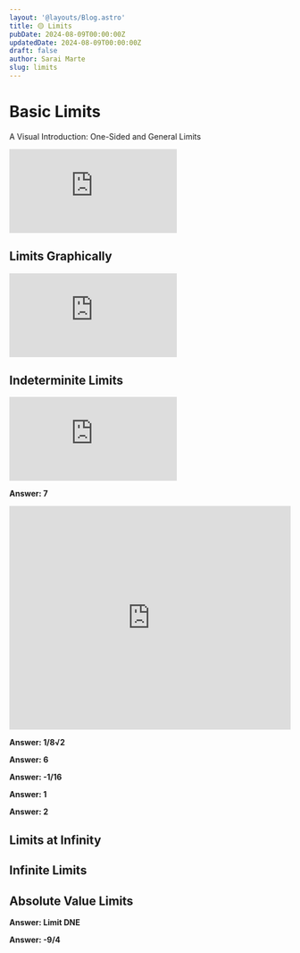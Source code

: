 ```yaml
---
layout: '@layouts/Blog.astro'
title: 🟡 Limits
pubDate: 2024-08-09T00:00:00Z 
updatedDate: 2024-08-09T00:00:00Z 
draft: false
author: Sarai Marte
slug: limits
---
```



# Basic Limits

A Visual Introduction: One-Sided and General Limits

<iframe src="https://www.youtube.com/embed/Uoj4zKH6vJk?si=sB_K24vA1Rh9bp3I" title="YouTube video player" frameborder="0" allow="accelerometer; autoplay; clipboard-write; encrypted-media; gyroscope; picture-in-picture; web-share" referrerpolicy="strict-origin-when-cross-origin" allowfullscreen></iframe>


## Limits Graphically 

<iframe src="https://www.youtube.com/embed/wP29W9zwScU?si=i43G1sZiXXsItf2V" title="YouTube video player" frameborder="0" allow="accelerometer; autoplay; clipboard-write; encrypted-media; gyroscope; picture-in-picture; web-share" referrerpolicy="strict-origin-when-cross-origin" allowfullscreen></iframe>

## Indeterminite Limits

<iframe src="https://www.youtube.com/embed/iYTntIu6gig?si=lN9zB2k_LvvYR4NC" title="YouTube video player" frameborder="0" allow="accelerometer; autoplay; clipboard-write; encrypted-media; gyroscope; picture-in-picture; web-share" referrerpolicy="strict-origin-when-cross-origin" allowfullscreen></iframe>

<Problem n = "1" img = {img1}></Problem>

<Solution>

**Answer: 7**

<iframe width="100%" height="400" src="https://www.youtube.com/embed/bojPdtupqZ4?si=tn4aeUtlJYlRajnL" title="YouTube video player" frameborder="0" allow="accelerometer; autoplay; clipboard-write; encrypted-media; gyroscope; picture-in-picture; web-share" referrerpolicy="strict-origin-when-cross-origin" allowfullscreen></iframe>

</Solution>

<Problem n = "2" img = {img2} />
<Solution>

**Answer: 1/8√2**

</Solution>

<Problem n="3" img={img3} alt="Problem 3" />
<Solution>


**Answer: 6**

</Solution>

<Problem n="4" img={img4} alt="Problem 4" />

<Solution>

**Answer: -1/16**

</Solution>

<Problem n="5" img={img5} alt="Problem 5" />

<Solution>

**Answer: 1**

</Solution>

<Problem n="6" img={img6} alt="Problem 6" />

<Solution>

**Answer: 2**

</Solution>

## Limits at Infinity

## Infinite Limits

## Absolute Value Limits

<Problem n="1" img={img7} alt="Problem 1" />

<Solution>

**Answer: Limit DNE**

</Solution>

<Problem n="2" img={img8} alt="Problem 2" />


<Solution>

**Answer: -9/4**

</Solution>

